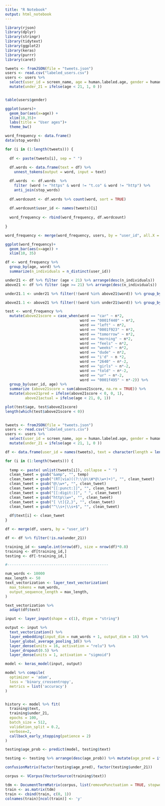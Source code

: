 ---
title: "R Notebook"
output: html_notebook
---


```{r}
library(rjson)
library(dplyr)
library(stringr)
library(tidytext)
library(ggplot2)
library(keras)
library(purrr)
library(caret)
```


```{r}
tweets <- fromJSON(file = "tweets.json")
users <- read.csv("labeled_users.csv")
users <- users %>% 
  select(user_id = screen_name, age = human.labeled.age, gender = human.labeled.gender) %>%
  mutate(under_21 = ifelse(age < 21, 1, 0 ))


table(users$gender)

ggplot(users)+
  geom_bar(aes(x=age)) +
  xlim(10,35)+
  labs(title = "User ages")+
  theme_bw()

word_frequency <- data.frame()
data(stop_words)
```


```{r}
for (i in (1:length(tweets))) {
  
  df <- paste(tweets[i], sep = " ")
  
  df.words <- data.frame(text = df) %>%
    unnest_tokens(output = word, input = text)

  df.words  <- df.words  %>% 
    filter (word != "https" & word != "t.co" & word != "http") %>%
    anti_join(stop_words)
  
  df.wordcount <- df.words %>% count(word, sort = TRUE)
  
  df.wordcount$user_id <- names(tweets)[i]
  
  word_frequency <- rbind(word_frequency, df.wordcount)
  
}
```


```{r}

word_frequency <- merge(word_frequency, users, by = "user_id", all.X = TRUE)

ggplot(word_frequency)+
  geom_bar(aes(x=age)) +
  xlim(10, 35)

df <- word_frequency %>% 
  group_by(age, word) %>%
  summarize(n_individuals = n_distinct(user_id))

under21 <- df %>% filter (age < 21) %>% arrange(desc(n_individuals))
above21 <- df %>% filter (age >= 21) %>% arrange(desc(n_individuals))

under21.1 <- under21 %>% filter(!(word %in% above21$word)) %>% group_by(word) %>% summarize(n = sum(n_individuals))

above21.1 <- above21 %>% filter(!(word %in% under21$word)) %>% group_by(word) %>% summarize(n = sum(n_individuals))

test <- word_frequency %>%
  mutate(above21score = case_when(word == "car" ~ n*2,
                                  word == "0001f440" ~ n*2,
                                  word == "left" ~ n*2,
                                  word == "0001f923" ~ n*2,
                                  word == "tomorrow" ~ n*2,
                                  word == "morning" ~ n*2,
                                  word == "feels" ~ n*2,
                                  word == "weeks" ~ n*2,
                                  word == "dude" ~ n*2,
                                  word == "i'd" ~ n *2,
                                  word == "2640" ~ n*-2,
                                  word == "girls" ~ n*-2,
                                  word == "told" ~ n*-2,
                                  word == "ur" ~ n*-2,
                                  word == "0001f495" ~ n*-2)) %>%
  group_by(user_id, age) %>%
  summarize (above21score = sum(above21score, na.rm = TRUE)) %>%
  mutate(above21pred = ifelse(above21score < 0, 0, 1),
         above21actual = ifelse(age < 21, 0, 1))

plot(test$age, test$above21score)
length(which(test$above21score < 0))
  
```

```{r}
tweets <- fromJSON(file = "tweets.json")
users <- read.csv("labeled_users.csv")
users <- users %>% 
  select(user_id = screen_name, age = human.labeled.age, gender = human.labeled.gender) %>%
  mutate(under_21 = ifelse(age < 21, 1, 0 ))

df <- data.frame(user_id = names(tweets), text = character(length = length(names(tweets))))

for (i in (1:length(tweets))) {
  
  temp <- paste( unlist(tweets[i]), collapse = " ")
  clean_tweet = gsub("&amp", "", temp)
  clean_tweet = gsub("(RT|via)((?:\\b\\W*@\\w+)+)", "", clean_tweet)
  clean_tweet = gsub("@\\w+", "", clean_tweet)
  clean_tweet = gsub("[[:punct:]]", "", clean_tweet)
  clean_tweet = gsub("[[:digit:]]", " ", clean_tweet)
  clean_tweet = gsub("http\\w+", "", clean_tweet)
  clean_tweet = gsub("[ \t]{2,}", "", clean_tweet)
  clean_tweet = gsub("^\\s+|\\s+$", "", clean_tweet) 
  
  df$text[i] <- clean_tweet
}

df <- merge(df, users, by = "user_id")

df <- df %>% filter(!is.na(under_21))

training_id <- sample.int(nrow(df), size = nrow(df)*0.8)
training <- df[training_id,]
testing <- df[-training_id,]

#----------------------------------------------

num_words <- 10000
max_length <- 50
text_vectorization <- layer_text_vectorization(
  max_tokens = num_words, 
  output_sequence_length = max_length, 
)

text_vectorization %>% 
  adapt(df$text)

input <- layer_input(shape = c(1), dtype = "string")

output <- input %>% 
  text_vectorization() %>% 
  layer_embedding(input_dim = num_words + 1, output_dim = 16) %>%
  layer_global_average_pooling_1d() %>%
  layer_dense(units = 16, activation = "relu") %>%
  layer_dropout(0.5) %>% 
  layer_dense(units = 1, activation = "sigmoid")

model <- keras_model(input, output)

model %>% compile(
  optimizer = 'adam',
  loss = 'binary_crossentropy',
  metrics = list('accuracy')
)


history <- model %>% fit(
  training$text,
  training$under_21,
  epochs = 100,
  batch_size = 512,
  validation_split = 0.2,
  verbose=2,
  callback_early_stopping(patience = 2)
)

testing$age_prob <- predict(model, testing$text)

testing <- testing %>% arrange(desc(age_prob)) %>% mutate(age_pred = ifelse(row_number() <= 86, 1, 0))

confusionMatrix(factor(testing$age_pred), factor(testing$under_21))

```

```{r}
corpus <- VCorpus(VectorSource(training$text))

tdm <- DocumentTermMatrix(corpus, list(removePunctuation = TRUE, stopwords = TRUE, stemming = TRUE, removeNumbers = TRUE))
train <- as.matrix(tdm)
train <- cbind(train, c(0, 1))
colnames(train)[ncol(train)] <- 'y'

```




